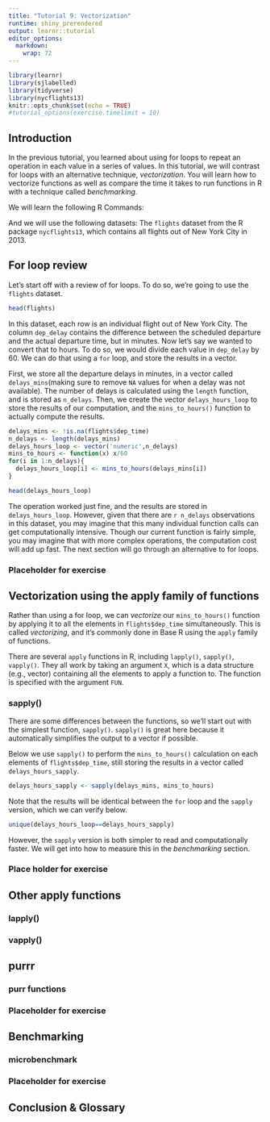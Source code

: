 ```yaml
---
title: "Tutorial 9: Vectorization"
runtime: shiny_prerendered
output: learnr::tutorial
editor_options: 
  markdown: 
    wrap: 72
---
```


```r
library(learnr)
library(sjlabelled)
library(tidyverse)
library(nycflights13)
knitr::opts_chunk$set(echo = TRUE)
#tutorial_options(exercise.timelimit = 10)
```

## **Introduction**

In the previous tutorial, you learned about using for loops to repeat an
operation in each value in a series of values. In this tutorial, we will
contrast for loops with an alternative technique, *vectorization*. You
will learn how to vectorize functions as well as compare the time it
takes to run functions in R with a technique called *benchmarking*.

We will learn the following R Commands:

<!-- add commands used in tutorial -->

And we will use the following datasets: 
The `flights` dataset from the R package `nycflights13`, which contains all flights out of New York City in 2013.

## **For loop review**

Let's start off with a review of for loops. To do so, we're going to use the `flights` dataset. 

```r
head(flights)
```

In this dataset, each row is an individual flight out of New York City. The column `dep_delay` contains the difference between the scheduled departure and the actual departure time, but in minutes. Now let's say we wanted to convert that to hours. To do so, we would divide each value in `dep_delay` by 60. We can do that using a `for` loop, and store the results in a vector.

First, we store all the departure delays in minutes, in a vector called `delays_mins`(making sure to remove `NA` values for when a delay was not available). The number of delays is calculated using the `length` function, and is stored as `n_delays`. Then, we create the vector `delays_hours_loop` to store the results of our computation, and the `mins_to_hours()` function to actually compute the results. 

```r
delays_mins <- !is.na(flights$dep_time)
n_delays <- length(delays_mins)
delays_hours_loop <- vector('numeric',n_delays)
mins_to_hours <- function(x) x/60
for(i in 1:n_delays){
  delays_hours_loop[i] <- mins_to_hours(delays_mins[i])
}
```

```r
head(delays_hours_loop)
```
The operation worked just fine, and the results are stored in `delays_hours_loop`.
However, given that there are `r n_delays` observations in this dataset, you may imagine that this many individual function calls can get computationally intensive. Though our current function is fairly simple, you may imagine that with more complex operations, the computation cost will add up fast. The next section will go through an alternative to for loops.

### Placeholder for exercise
<!-- add an exercise -->

## **Vectorization using the apply family of functions**

Rather than using a for loop, we can *vectorize* our `mins_to_hours()` function by applying it to all the elements in `flights$dep_time` simultaneously. This is called *vectorizing*, and it's commonly done in Base R using the `apply` family of functions. 
  
There are several `apply` functions in R, including `lapply()`, `sapply()`, `vapply()`. They all work by taking an argument `X`, which is a data structure (e.g., vector) containing all the elements to apply a function to. The function is specified with the argument `FUN`. 

### sapply()
There are some differences between the functions, so we'll start out with the simplest function, `sapply()`. `sapply()` is great here because it automatically simplifies the output to a vector if possible. 

Below we use `sapply()` to perform the `mins_to_hours()` calculation on each elements of `flights$dep_time`, still storing the results in a vector called `delays_hours_sapply`. 

```r
delays_hours_sapply <- sapply(delays_mins, mins_to_hours)
```

Note that the results will be identical between the `for` loop and the `sapply` version, which we can verify below.

```r
unique(delays_hours_loop==delays_hours_sapply)
```

However, the `sapply` version is both simpler to read and computationally faster. We will get into how to measure this in the *benchmarking* section.

### Place holder for exercise

## **Other apply functions**

### lapply()

### vapply()

## **purrr**

### purr functions

### Placeholder for exercise

## **Benchmarking**

### microbenchmark

### Placeholder for exercise

## **Conclusion & Glossary**

